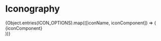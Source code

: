 

<Meta title='global/iconography' />

# Iconography

<IconGallery>
{Object.entries(ICON_OPTIONS).map(([iconName, iconComponent]) => (
    <IconItem name={iconName} key={iconName}>
      <div className={styles.iconItemStyle}>
        {iconComponent}
      </div>
    </IconItem>
  ))}
</IconGallery>
